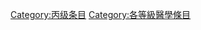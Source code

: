 {{Articles by Quality|topic=医学|project=医学|format=TOC}}
{{Wikipedia category}}
{{emptycat}}

{{catmore1|[[Wikipedia:医学專題|Wikipedia:医学專題]]}}

[[Category:丙级条目|Category:丙级条目]]
[[Category:各等級醫學條目|Category:各等級醫學條目]]